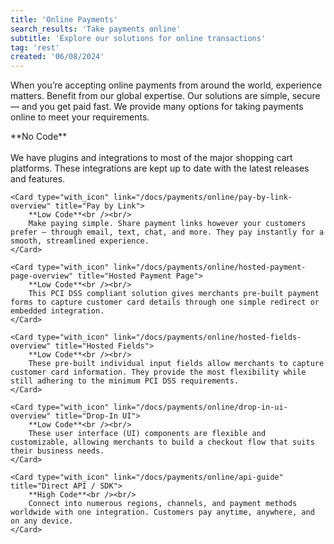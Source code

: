 ```yaml
---
title: 'Online Payments'
search_results: 'Take payments online'
subtitle: 'Explore our solutions for online transactions'
tag: 'rest'
created: '06/08/2024'
---
```

When you’re accepting online payments from around the world, experience matters. Benefit from our global expertise. Our solutions are simple, secure — and you get paid fast. We provide many options for taking payments online to meet your requirements.

<CardsGroup type="with_icon">
    <Card type="with_icon" link="/docs/integration-options/plugins" title="Plugins">
        **No Code**<br /><br/>
        We have plugins and integrations to most of the major shopping cart platforms. These integrations are kept up to date with the latest releases and features.
    </Card>

    <Card type="with_icon" link="/docs/payments/online/pay-by-link-overview" title="Pay by Link">
        **Low Code**<br /><br/>
        Make paying simple. Share payment links however your customers prefer – through email, text, chat, and more. They pay instantly for a smooth, streamlined experience.
    </Card>
  
    <Card type="with_icon" link="/docs/payments/online/hosted-payment-page-overview" title="Hosted Payment Page">
        **Low Code**<br /><br/>
        This PCI DSS compliant solution gives merchants pre-built payment forms to capture customer card details through one simple redirect or embedded integration.
    </Card>

    <Card type="with_icon" link="/docs/payments/online/hosted-fields-overview" title="Hosted Fields">
        **Low Code**<br /><br/>
        These pre-built individual input fields allow merchants to capture customer card information. They provide the most flexibility while still adhering to the minimum PCI DSS requirements.
    </Card>
  
    <Card type="with_icon" link="/docs/payments/online/drop-in-ui-overview" title="Drop-In UI">
        **Low Code**<br /><br/>
        These user interface (UI) components are flexible and customizable, allowing merchants to build a checkout flow that suits their business needs.
    </Card>

    <Card type="with_icon" link="/docs/payments/online/api-guide" title="Direct API / SDK">
        **High Code**<br /><br/>
        Connect into numerous regions, channels, and payment methods worldwide with one integration. Customers pay anytime, anywhere, and on any device.
    </Card>
</CardsGroup>
